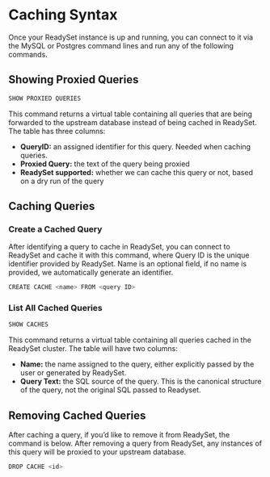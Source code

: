 # Caching Syntax

Once your ReadySet instance is up and running, you can connect to it via the MySQL or Postgres command lines and run 
any of the following commands. 


## Showing Proxied Queries

```js
SHOW PROXIED QUERIES
```

This command returns a virtual table containing all queries that are being forwarded to the upstream database instead of 
being cached in ReadySet. The table has three columns:
- **QueryID:** an assigned identifier for this query. Needed when caching queries.
- **Proxied Query:** the text of the query being proxied 
- **ReadySet supported:** whether we can cache this query or not, based on a dry run of the query


## Caching Queries

### Create a Cached Query
After identifying a query to cache in ReadySet, you can connect to ReadySet and cache it with this command, where Query ID is the unique identifier provided by ReadySet. Name is an optional field, if no name is provided, we automatically generate an identifier.

```js
CREATE CACHE <name> FROM <query ID>
```

### List All Cached Queries

```js
SHOW CACHES
```

This command returns a virtual table containing all queries cached in the ReadySet cluster. The table will have two columns:
- **Name:** the name assigned to the query, either explicitly passed by the user or generated by ReadySet.
- **Query Text:**  the SQL source of the query. This is the canonical structure of the query, not the original SQL passed to Readyset.


## Removing Cached Queries

After caching a query, if you’d like to remove it from ReadySet, the command is below. After removing a query from ReadySet, any instances of this query will be proxied to your upstream database. 

```js
DROP CACHE <id>
```

